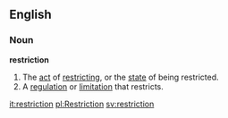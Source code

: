 ==English==
===Noun===
'''restriction'''
#The [[act]] of [[restrict]]ing, or the [[state]] of being restricted.
#A [[regulation]] or [[limitation]] that restricts.

[[it:restriction]]
[[pl:Restriction]]
[[sv:restriction]]